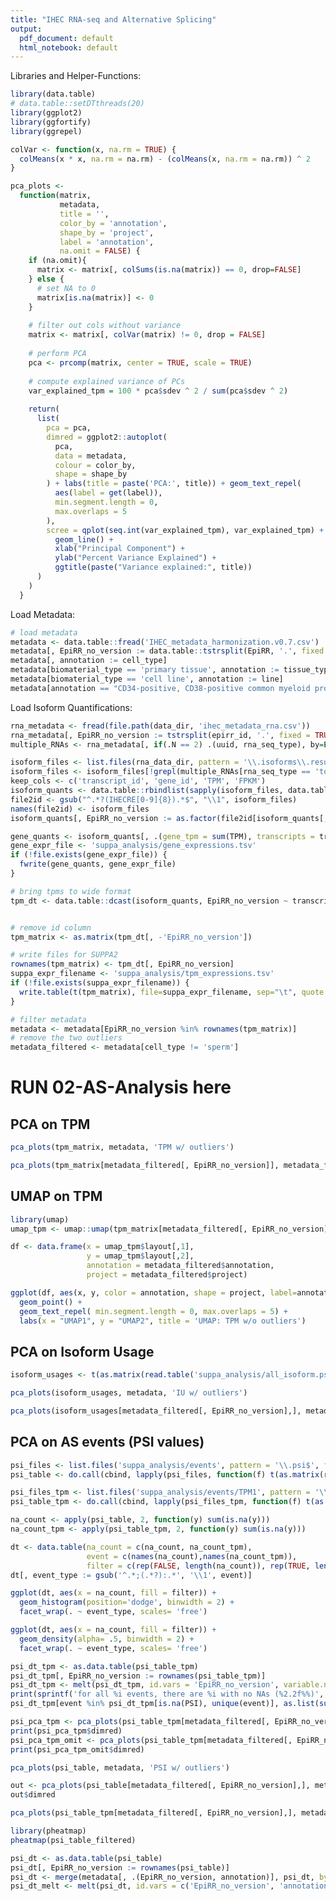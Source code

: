 ```yaml
---
title: "IHEC RNA-seq and Alternative Splicing"
output: 
  pdf_document: default
  html_notebook: default
---
```


Libraries and Helper-Functions:

```r
library(data.table)
# data.table::setDTthreads(20)
library(ggplot2)
library(ggfortify)
library(ggrepel)

colVar <- function(x, na.rm = TRUE) {
  colMeans(x * x, na.rm = na.rm) - (colMeans(x, na.rm = na.rm)) ^ 2
}

pca_plots <-
  function(matrix,
           metadata,
           title = '',
           color_by = 'annotation',
           shape_by = 'project',
           label = 'annotation',
           na.omit = FALSE) {
    if (na.omit){
      matrix <- matrix[, colSums(is.na(matrix)) == 0, drop=FALSE]
    } else {
      # set NA to 0
      matrix[is.na(matrix)] <- 0
    }
    
    # filter out cols without variance
    matrix <- matrix[, colVar(matrix) != 0, drop = FALSE]
    
    # perform PCA
    pca <- prcomp(matrix, center = TRUE, scale = TRUE)
    
    # compute explained variance of PCs
    var_explained_tpm = 100 * pca$sdev ^ 2 / sum(pca$sdev ^ 2)
    
    return(
      list(
        pca = pca,
        dimred = ggplot2::autoplot(
          pca,
          data = metadata,
          colour = color_by,
          shape = shape_by
        ) + labs(title = paste('PCA:', title)) + geom_text_repel(
          aes(label = get(label)),
          min.segment.length = 0,
          max.overlaps = 5
        ),
        scree = qplot(seq.int(var_explained_tpm), var_explained_tpm) +
          geom_line() +
          xlab("Principal Component") +
          ylab("Percent Variance Explained") +
          ggtitle(paste("Variance explained:", title))
      )
    )
  }
```

Load Metadata:

```r
# load metadata
metadata <- data.table::fread('IHEC_metadata_harmonization.v0.7.csv')
metadata[, EpiRR_no_version := data.table::tstrsplit(EpiRR, '.', fixed = TRUE)[1]]
metadata[, annotation := cell_type]
metadata[biomaterial_type == 'primary tissue', annotation := tissue_type]
metadata[biomaterial_type == 'cell line', annotation := line]
metadata[annotation == "CD34-positive, CD38-positive common myeloid progenitor OR CD34-positive, CD38-positive common lymphoid progenitor", annotation := "CD34-positive, CD38-positive common progenitor"]
```

Load Isoform Quantifications:

```r
rna_metadata <- fread(file.path(data_dir, 'ihec_metadata_rna.csv'))
rna_metadata[, EpiRR_no_version := tstrsplit(epirr_id, '.', fixed = TRUE)[1]]
multiple_RNAs <- rna_metadata[, if(.N == 2) .(uuid, rna_seq_type), by=EpiRR_no_version]

isoform_files <- list.files(rna_data_dir, pattern = '\\.isoforms\\.results$', full.names = T)
isoform_files <- isoform_files[!grepl(multiple_RNAs[rna_seq_type == 'total-RNA-Seq', paste(uuid, collapse = '|')], isoform_files)]
keep_cols <- c('transcript_id', 'gene_id', 'TPM', 'FPKM')
isoform_quants <- data.table::rbindlist(sapply(isoform_files, data.table::fread, stringsAsFactor=TRUE, simplify = FALSE, select = keep_cols), idcol = 'EpiRR')
file2id <- gsub("^.*?(IHECRE[0-9]{8}).*$", "\\1", isoform_files)
names(file2id) <- isoform_files
isoform_quants[, EpiRR_no_version := as.factor(file2id[isoform_quants[, EpiRR]])]

gene_quants <- isoform_quants[, .(gene_tpm = sum(TPM), transcripts = transcript_id), by = c('EpiRR_no_version', 'gene_id')]
gene_expr_file <- 'suppa_analysis/gene_expressions.tsv'
if (!file.exists(gene_expr_file)) {
  fwrite(gene_quants, gene_expr_file)
}

# bring tpms to wide format
tpm_dt <- data.table::dcast(isoform_quants, EpiRR_no_version ~ transcript_id, value.var = 'TPM')


# remove id column
tpm_matrix <- as.matrix(tpm_dt[, -'EpiRR_no_version'])

# write files for SUPPA2
rownames(tpm_matrix) <- tpm_dt[, EpiRR_no_version]
suppa_expr_filename <- 'suppa_analysis/tpm_expressions.tsv'
if (!file.exists(suppa_expr_filename)) {
  write.table(t(tpm_matrix), file=suppa_expr_filename, sep="\t", quote = FALSE)
}

# filter metadata
metadata <- metadata[EpiRR_no_version %in% rownames(tpm_matrix)]
# remove the two outliers
metadata_filtered <- metadata[cell_type != 'sperm']
```

# RUN 02-AS-Analysis here


## PCA on TPM

```r
pca_plots(tpm_matrix, metadata, 'TPM w/ outliers')
```

```r

pca_plots(tpm_matrix[metadata_filtered[, EpiRR_no_version]], metadata_filtered, 'TPM w/o outliers')
```

## UMAP on TPM

```r
library(umap)
umap_tpm <- umap::umap(tpm_matrix[metadata_filtered[, EpiRR_no_version]])

df <- data.frame(x = umap_tpm$layout[,1],
                 y = umap_tpm$layout[,2],
                 annotation = metadata_filtered$annotation,
                 project = metadata_filtered$project)

ggplot(df, aes(x, y, color = annotation, shape = project, label=annotation)) +
  geom_point() +
  geom_text_repel( min.segment.length = 0, max.overlaps = 5) +
  labs(x = "UMAP1", y = "UMAP2", title = 'UMAP: TPM w/o outliers')
```

## PCA on Isoform Usage

```r
isoform_usages <- t(as.matrix(read.table('suppa_analysis/all_isoform.psi', header=TRUE, sep="\t")))

pca_plots(isoform_usages, metadata, 'IU w/ outliers')
```

```r
pca_plots(isoform_usages[metadata_filtered[, EpiRR_no_version],], metadata_filtered, 'IU w/o outliers')
```

## PCA on AS events (PSI values)

```r
psi_files <- list.files('suppa_analysis/events', pattern = '\\.psi$', full.names = TRUE)
psi_table <- do.call(cbind, lapply(psi_files, function(f) t(as.matrix(read.table(f, header=TRUE, sep="\t")))))

psi_files_tpm <- list.files('suppa_analysis/events/TPM1', pattern = '\\.psi$', full.names = TRUE)
psi_table_tpm <- do.call(cbind, lapply(psi_files_tpm, function(f) t(as.matrix(read.table(f, header=TRUE, sep="\t")))))
```

```r
na_count <- apply(psi_table, 2, function(y) sum(is.na(y)))
na_count_tpm <- apply(psi_table_tpm, 2, function(y) sum(is.na(y)))

dt <- data.table(na_count = c(na_count, na_count_tpm),
                 event = c(names(na_count),names(na_count_tpm)),
                 filter = c(rep(FALSE, length(na_count)), rep(TRUE, length(na_count))))
dt[, event_type := gsub('^.*;(.*?):.*', '\\1', event)]

ggplot(dt, aes(x = na_count, fill = filter)) + 
  geom_histogram(position='dodge', binwidth = 2) +
  facet_wrap(. ~ event_type, scales= 'free')

ggplot(dt, aes(x = na_count, fill = filter)) + 
  geom_density(alpha= .5, binwidth = 2) +
  facet_wrap(. ~ event_type, scales= 'free')
```

```r
psi_dt_tpm <- as.data.table(psi_table_tpm)
psi_dt_tpm[, EpiRR_no_version := rownames(psi_table_tpm)]
psi_dt_tpm <- melt(psi_dt_tpm, id.vars = 'EpiRR_no_version', variable.name = 'event', value.name = 'PSI')
print(sprintf('for all %i events, there are %i with no NAs (%2.2f%%)', psi_dt_tpm[, uniqueN(event)], psi_dt_tpm[, .(no_na = all(!is.na(PSI))), by=event][, sum(no_na)], 100 * psi_dt_tpm[, .(no_na = all(!is.na(PSI))), by=event][, sum(no_na)] / psi_dt_tpm[, uniqueN(event)] ))
psi_dt_tpm[event %in% psi_dt_tpm[is.na(PSI), unique(event)], as.list(summary(PSI)), by = event]
```

```r
psi_pca_tpm <- pca_plots(psi_table_tpm[metadata_filtered[, EpiRR_no_version],], metadata_filtered, 'PSI w/o outliers w/ TPM filter setting NAs to 0')
print(psi_pca_tpm$dimred)
psi_pca_tpm_omit <- pca_plots(psi_table_tpm[metadata_filtered[, EpiRR_no_version],], metadata_filtered, 'PSI w/o outliers w/ TPM filter ommitting events with NAs', na.omit = TRUE)
print(psi_pca_tpm_omit$dimred)
```

```r
pca_plots(psi_table, metadata, 'PSI w/ outliers')
```

```r
out <- pca_plots(psi_table[metadata_filtered[, EpiRR_no_version],], metadata_filtered, 'PSI w/o outliers')
out$dimred
```

```r
pca_plots(psi_table_tpm[metadata_filtered[, EpiRR_no_version],], metadata_filtered, 'PSI w/o outliers w/ TPM filter')
```

```r
library(pheatmap)
pheatmap(psi_table_filtered)
```

```r
psi_dt <- as.data.table(psi_table)
psi_dt[, EpiRR_no_version := rownames(psi_table)]
psi_dt <- merge(metadata[, .(EpiRR_no_version, annotation)], psi_dt, by ='EpiRR_no_version')
psi_dt_melt <- melt(psi_dt, id.vars = c('EpiRR_no_version', 'annotation'), variable = 'event', value = 'PSI')
```
